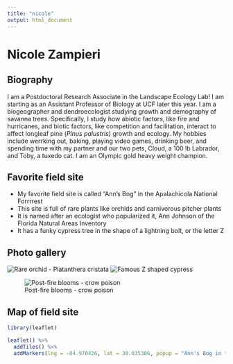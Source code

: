 ```yaml
---
title: "nicole"
output: html_document
---
```


# Nicole Zampieri

## Biography

I am a Postdoctoral Research Associate in the Landscape Ecology Lab! I am starting as an Assistant Professor of Biology at UCF later this year. I am a biogeographer and dendroecologist studying growth and demography of savanna trees. Specifically, I study how abiotic factors, like fire and hurricanes, and biotic factors, like competition and facilitation, interact to affect longleaf pine (*Pinus palustris*) growth and ecology. My hobbies include werrking out, baking, playing video games, drinking beer, and spending time with my partner and our two pets, Cloud, a 100 lb Labrador, and Toby, a tuxedo cat. I am an Olympic gold heavy weight champion. 

## Favorite field site

- My favorite field site is called "Ann's Bog" in the Apalachicola National Forrrrest
- This site is full of rare plants like orchids and carnivorous pitcher plants
- It is named after an ecologist who popularized it, Ann Johnson of the Florida Natural Areas Inventory
- It has a funky cypress tree in the shape of a lightning bolt, or the letter Z

## Photo gallery

![Rare orchid - *Platanthera cristata*](https://github.com/landeco-jonesctr/codeblitz1/blob/laneco-nicole/img/Nicole-pics/IMG_20200816_130517.jpg)
![Famous Z shaped cypress](https://github.com/landeco-jonesctr/codeblitz1/blob/laneco-nicole/img/Nicole-pics/IMG_20200816_131429.jpg)

![Post-fire blooms - crow poison](https://github.com/landeco-jonesctr/codeblitz1/blob/laneco-nicole/img/Nicole-pics/PXL_20210328_203004645.jpg)


## Map of field site

```r
library(leaflet)

leaflet() %>% 
  addTiles() %>%     
  addMarkers(lng = -84.970426, lat = 30.035306, popup = "Ann's Bog in the ANF")

```

